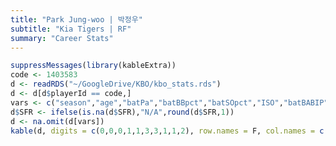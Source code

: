 ```yaml
---
title: "Park Jung-woo | 박정우"
subtitle: "Kia Tigers | RF"
summary: "Career Stats"
---
```

```r
suppressMessages(library(kableExtra))
code <- 1403583
d <- readRDS("~/GoogleDrive/KBO/kbo_stats.rds")
d <- d[d$playerId == code,]
vars <- c("season","age","batPa","batBBpct","batSOpct","ISO","batBABIP","wRCplus","SFR","batWAR")
d$SFR <- ifelse(is.na(d$SFR),"N/A",round(d$SFR,1))
d <- na.omit(d[vars])
kable(d, digits = c(0,0,0,1,1,3,3,1,1,2), row.names = F, col.names = c("Season","Age","PA","BB%","SO%","ISO","BABIP","wRC+","SFR","WAR")) %>% kable_styling(bootstrap_options = c("striped", "hover"), fixed_thead = T)
```
